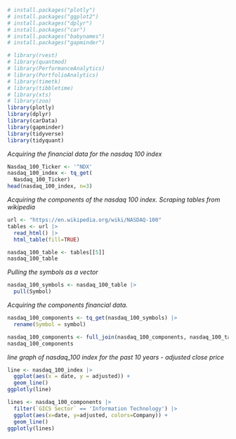


```r
# install.packages("plotly")
# install.packages("ggplot2")
# install.packages("dplyr")
# install.packages("car")
# install.packages("babynames")
# install.packages("gapminder")
```



```r
# library(rvest)
# library(quantmod)
# library(PerformanceAnalytics)
# library(PortfolioAnalytics)
# library(timetk)
# library(tibbletime)
# library(xts)
# library(zoo)
library(plotly)
library(dplyr)
library(carData)
library(gapminder)
library(tidyverse)
library(tidyquant)
```

*Acquiring the financial data for the nasdaq 100 index*

```r
Nasdaq_100_Ticker <- '^NDX'
nasdaq_100_index <- tq_get(
  Nasdaq_100_Ticker)
head(nasdaq_100_index, n=3)
```

*Acquiring the components of the nasdaq 100 index. Scraping tables from wikipedia*

```r
url <- "https://en.wikipedia.org/wiki/NASDAQ-100"
tables <- url |>
  read_html() |> 
  html_table(fill=TRUE)

nasdaq_100_table <- tables[[5]]
nasdaq_100_table
```

*Pulling the symbols as a vector*

```r
nasdaq_100_symbols <- nasdaq_100_table |>
  pull(Symbol)
```
*Acquiring the components financial data.*

```r
nasdaq_100_components <- tq_get(nasdaq_100_symbols) |> 
  rename(Symbol = symbol)
```


```r
nasdaq_100_components <- full_join(nasdaq_100_components, nasdaq_100_table)
nasdaq_100_components
```

*line graph of nasdaq_100 index for the past 10 years - adjusted close price*

```r
line <- nasdaq_100_index |> 
  ggplot(aes(x = date, y = adjusted)) +
  geom_line()
ggplotly(line)
```


```r
lines <- nasdaq_100_components |>
  filter(`GICS Sector` == 'Information Technology') |> 
  ggplot(aes(x=date, y=adjusted, colors=Company)) + 
  geom_line()
ggplotly(lines)
```


```r

```


